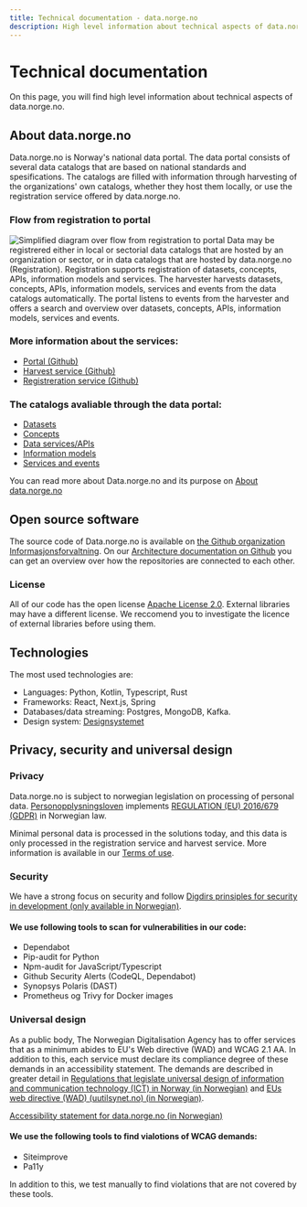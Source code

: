 ```yaml
---
title: Technical documentation - data.norge.no
description: High level information about technical aspects of data.norge.no
---
```


# Technical documentation

<Ingress size='xs'>On this page, you will find high level information about technical aspects of data.norge.no.</Ingress>

## About data.norge.no

Data.norge.no is Norway's national data portal. The data portal consists of several data catalogs that are based on national standards and spesifications. The catalogs are filled with information through harvesting of the organizations' own catalogs, whether they host them locally, or use the registration service offered by data.norge.no.

### Flow from registration to portal
![Simplified diagram over flow from registration to portal](https://cms.fellesdatakatalog.digdir.no/uploads/Forenklet_diagram_over_flyt_fra_registrering_til_portal_en_e7f6eccda4.png) 
Data may be registrered either in local or sectorial data catalogs that are hosted by an organization or sector, or in data catalogs that are hosted by data.norge.no (Registration). Registration supports registration of datasets, concepts, APIs, information models and services. The harvester harvests datasets, concepts, APIs, information models, services and events from the data catalogs automatically. The portal listens to events from the harvester and offers a search and overview over datasets, concepts, APIs, information models, services and events. 

### More information about the services: 
- [Portal (Github)](https://github.com/Informasjonsforvaltning/architecture-documentation/wiki/Architecture-documentation#-portal)
- [Harvest service (Github)](https://github.com/Informasjonsforvaltning/architecture-documentation/wiki/Architecture-documentation#-harvesting)
- [Registreration service (Github)](https://github.com/Informasjonsforvaltning/architecture-documentation/wiki/Architecture-documentation#-registration)

### The catalogs avaliable through the data portal: 
- [Datasets](/catalogs/datasets)
- [Concepts](/catalogs/concepts)
- [Data services/APIs](/catalogs/data-services)
- [Information models](/catalogs/information-models)
- [Services and events](/catalogs/public-services-and-events)

You can read more about Data.norge.no and its purpose on [About data.norge.no](/about/)

## Open source software

The source code of Data.norge.no is available on [the Github organization Informasjonsforvaltning](https://github.com/Informasjonsforvaltning). 
On our [Architecture documentation on Github](https://github.com/Informasjonsforvaltning/architecture-documentation/wiki/Architecture-documentation) you can get an overview over how the repositories are connected to each other.

### License

All of our code has the open license [Apache License 2.0](https://www.apache.org/licenses/LICENSE-2.0). External libraries may have a different license. We reccomend you to investigate the licence of external libraries before using them. 

## Technologies

The most used technologies are:
* Languages: Python, Kotlin, Typescript, Rust 
* Frameworks: React, Next.js, Spring
* Databases/data streaming: Postgres, MongoDB, Kafka.
* Design system: [Designsystemet](https://www.designsystemet.no/)

## Privacy, security and universal design

### Privacy
Data.norge.no is subject to norwegian legislation on processing of personal data. 
[Personopplysningsloven](https://lovdata.no/dokument/NL/lov/2018-06-15-38) implements [REGULATION (EU) 2016/679 (GDPR)](https://eur-lex.europa.eu/eli/reg/2016/679/oj/eng) in Norwegian law.

Minimal personal data is processed in the solutions today, and this data is only processed in the registration service and harvest service. More information is available in our [Terms of use](https://data.norge.no/publishing/terms-of-use).

### Security
We have a strong focus on security and follow [Digdirs prinsiples for security in development (only available in Norwegian)](https://baksia.digdir.no/produktleveransemodell/prinsipper/sikkerhet/). 

#### We use following tools to scan for vulnerabilities in our code:
- Dependabot
- Pip-audit for Python
- Npm-audit for JavaScript/Typescript
- Github Security Alerts (CodeQL, Dependabot)
- Synopsys Polaris (DAST)
- Prometheus og Trivy for Docker images

### Universal design
As a public body, The Norwegian Digitalisation Agency has to offer services that as a minimum abides to EU's Web directive (WAD) 
and WCAG 2.1 AA. In addition to this, each service must declare its compliance degree of these demands in an accessibility statement.
The demands are described in greater detail in [Regulations that legislate universal design of information and communication technology (ICT) in Norway (in Norwegian)](https://lovdata.no/dokument/SF/forskrift/2013-06-21-732) and [EUs web directive (WAD) (uutilsynet.no) (in Norwegian)](https://www.uutilsynet.no/webdirektivet-wad/eus-webdirektiv-wad/265).

[Accessibility statement for data.norge.no (in Norwegian)](https://uustatus.no/nb/erklaringer/publisert/8020b962-b706-4cdf-ab8b-cdb5f480a696)

#### We use the following tools to find vialotions of WCAG demands:
- Siteimprove
- Pa11y

In addition to this, we test manually to find violations that are not covered by these tools. 
